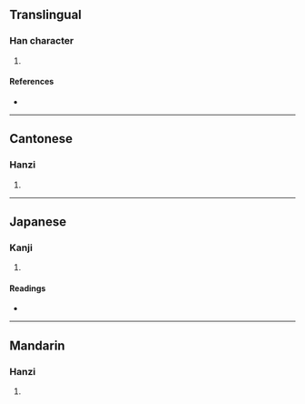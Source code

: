 {{character info/new}}
==Translingual==

===Han character===
{{Han char|rn=72|rad=日|as=09|sn=13|four=|canj=AAHM|ids=⿰日星}}

# {{defn|Han|sort=日09}}

====References====
* {{Han ref|kx=0498.140|dkj=14052|dj=0866.120|hdz=21523.130|uh=6692|ud=26258}}

----

==Cantonese==

===Hanzi===
{{yue-hanzi|jyut=[[cing4]]|y=ching4}}

# {{defn|lang=yue|sort=日09}}

----

==Japanese==

===Kanji===
{{ja-kanji|grade=|rs=日09}}

# {{defn|lang=ja|sort=日09}}

====Readings====
* {{ja-readings|on=[[せい]] (sei)|kun=[[はれる]] (hareru), [[はらす]] (harasu)}}

----

==Mandarin==

===Hanzi===
{{cmn-hanzi|pin=[[qíng]] ([[qing2]])|wg=ch'ing<sup>2</sup>}}

# {{defn|lang=cmn|sort=日09}}